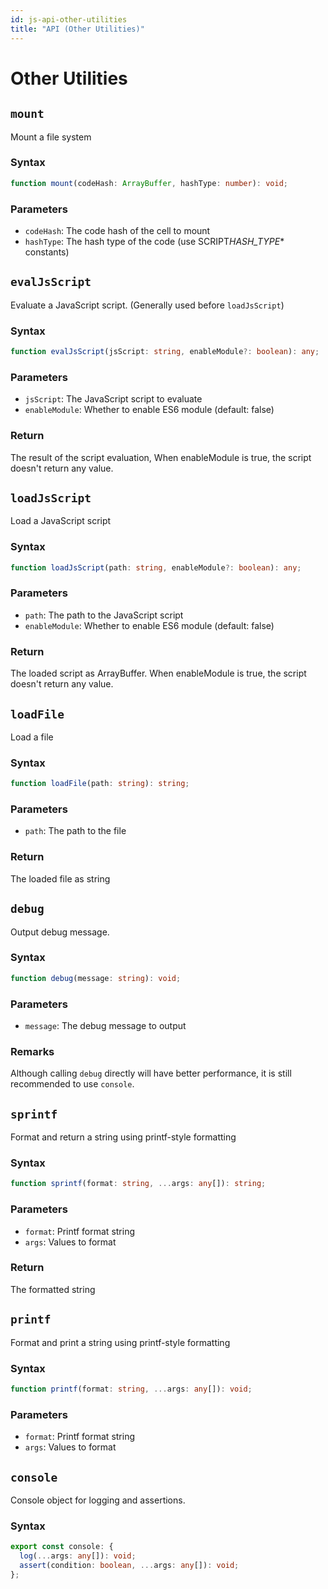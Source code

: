 ```yaml
---
id: js-api-other-utilities
title: "API (Other Utilities)"
---
```



# Other Utilities

## `mount`

Mount a file system

### Syntax

```typescript
function mount(codeHash: ArrayBuffer, hashType: number): void;
```

### Parameters

- `codeHash`: The code hash of the cell to mount
- `hashType`: The hash type of the code (use SCRIPT*HASH_TYPE*\* constants)

## `evalJsScript`

Evaluate a JavaScript script. (Generally used before `loadJsScript`)

### Syntax

```typescript
function evalJsScript(jsScript: string, enableModule?: boolean): any;
```

### Parameters

- `jsScript`: The JavaScript script to evaluate
- `enableModule`: Whether to enable ES6 module (default: false)

### Return

The result of the script evaluation, When enableModule is true, the script doesn't return any value.

## `loadJsScript`

Load a JavaScript script

### Syntax

```typescript
function loadJsScript(path: string, enableModule?: boolean): any;
```

### Parameters

- `path`: The path to the JavaScript script
- `enableModule`: Whether to enable ES6 module (default: false)

### Return

The loaded script as ArrayBuffer.
When enableModule is true, the script doesn't return any value.

## `loadFile`

Load a file

### Syntax

```typescript
function loadFile(path: string): string;
```

### Parameters

- `path`: The path to the file

### Return

The loaded file as string

## `debug`

Output debug message.

### Syntax

```typescript
function debug(message: string): void;
```

### Parameters

- `message`: The debug message to output

### Remarks

Although calling `debug` directly will have better performance, it is still recommended to use `console`.

## `sprintf`

Format and return a string using printf-style formatting

### Syntax

```typescript
function sprintf(format: string, ...args: any[]): string;
```

### Parameters

- `format`: Printf format string
- `args`: Values to format

### Return

The formatted string

## `printf`

Format and print a string using printf-style formatting

### Syntax

```typescript
function printf(format: string, ...args: any[]): void;
```

### Parameters

- `format`: Printf format string
- `args`: Values to format

## `console`

Console object for logging and assertions.

### Syntax

```typescript
export const console: {
  log(...args: any[]): void;
  assert(condition: boolean, ...args: any[]): void;
};
```
